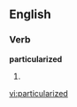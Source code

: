 
==English==

===Verb===
'''particularized'''

# {{past of|[[particularize]]}}

[[vi:particularized]]